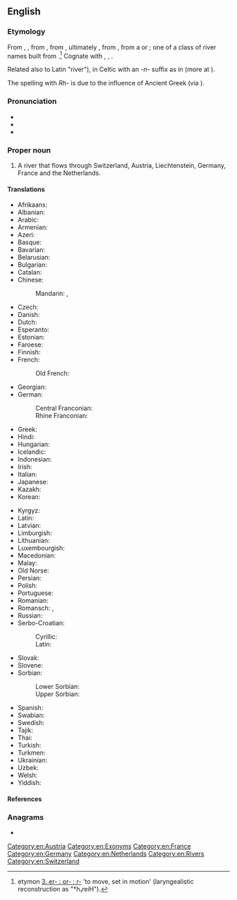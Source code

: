 {{also|rhine}}
==English==
{{wikipedia}}

===Etymology===
From {{inh|en|enm|Rine}}, {{m|enm|Ryne}}, from {{inh|en|ang|Rīn|t=the Rhine}}, from {{etyl|gmh|en}}, ultimately {{der|en|gem-pro|*Rīnaz}}, from {{der|en|cel-gau|Rēnos}}, from a {{w|Pre-Celtic}} or {{der|en|cel-pro|*Reinos}}; one of a class of river names built from {{der|en|ine-pro|*h₃reyh₂-||to move, flow, run}}.<ref>{{R:ine:IEW|326}} etymon [http://www.utexas.edu/cola/centers/lrc/ielex/R/P0498.html 3. er- : or- : r-] 'to move, set in motion' (laryngealistic reconstruction as "*h₁reiH").</ref> Cognate with {{cog|goh|Rīn}} {{gloss|"the Rhine"; > {{cog|de|Rhein}}}}, {{cog|non|Rín|t=the Rhine}}, {{cog|nl|Rijn|t=the Rhine}}.

Related also to Latin {{m|la|rivus}} "river"), in Celtic with an ''-n-'' suffix as in {{cog|sga|rian|rīan|sea}} (more at {{m|en|run}}).

The spelling with ''Rh-'' is due to the influence of Ancient Greek {{m|grc|Ῥῆνος}} (via {{etyl|fr|en}} {{m|fr|Rhin}}).

===Pronunciation===
* {{IPA|/ɹaɪn/|lang=en}}
* {{audio|en-us-Rhine.ogg|Audio (US)|lang=en}}
* {{rhymes|aɪn|lang=en}}

===Proper noun===
{{en-proper noun|head=the Rhine}}

# A river that flows through Switzerland, Austria, Liechtenstein, Germany, France and the Netherlands.

====Translations====
{{trans-top|river that flows through Europe}}
* Afrikaans: {{t|af|Ryn}}
* Albanian: {{t|sq|Rhein}}
* Arabic: {{t|ar|نَهْر اَلرَّايْن|m|tr=nahr ar-rayn}}
* Armenian: {{t|hy|Հռենոս}}
* Azeri: {{t+|az|Reyn}}
* Basque: {{t|eu|Rhin}}
* Bavarian: {{t|bar|Rhein}}
* Belarusian: {{t|be|Рэйн|m|tr=Rejn|sc=Cyrl}}
* Bulgarian: {{t|bg|Рейн|m|tr=Rejn|sc=Cyrl}}
* Catalan: {{t|ca|Rin|m}}
* Chinese:
*: Mandarin: {{t+|cmn|萊茵河|sc=Hani}}, {{t+|cmn|莱茵河|tr=Láiyīn hé|sc=Hani}}
* Czech: {{t+|cs|Rýn|m}}
* Danish: {{t+|da|Rhinen}}
* Dutch: {{t+|nl|Rijn|m}}
* Esperanto: {{t|eo|Rejno}}
* Estonian: {{t|et|Rein}}
* Faroese: {{t|fo|Rín|f}}
* Finnish: {{t+|fi|Rein}}
* French: {{t+|fr|Rhin|m}}
*: Old French: {{t|fro|Rin|m}}
* Georgian: {{t|ka|რაინი}}
* German: {{t+|de|Rhein|m}}
*: Central Franconian: {{t|gmw-cfr|Rhing|m}}
*: Rhine Franconian: {{t|gmw-rfr|Rhoi}} {{qualifier|Palatine}}
* Greek: {{t+|el|Ρήνος|m}}
* Hindi: {{t|hi|राइन|tr=rā'in|sc=Deva}}
* Hungarian: {{t+|hu|Rajna}}
* Icelandic: {{t+|is|Rín|f}}
* Indonesian: {{t|id|Rhein}}
* Irish: {{t|ga|Réin|f|alt=An Réin}}
* Italian: {{t+|it|Reno|m}}
* Japanese: {{t|ja|ライン川|tr=Rain-gawa|sc=Jpan}}
* Kazakh: {{t|kk|Рейн}}
* Korean: {{t|ko|라인 강|tr=Rain gang}}
{{trans-mid}}
* Kyrgyz: {{t|ky|Рейн}}
* Latin: {{t+|la|Rhenus}}
* Latvian: {{t|lv|Reina|f}}
* Limburgish: {{t+|li|Rien}}
* Lithuanian: {{t|lt|Reinas|m}}
* Luxembourgish: {{t|lb|Rhäin|m}}
* Macedonian: {{t|mk|Рајна|f|tr=Rájna}}
* Malay: {{t|ms|Rhine}}
* Old Norse: {{t|non|Rín|f}}
* Persian: {{t+|fa|راین|tr=rayn}}
* Polish: {{t+|pl|Ren|m}}
* Portuguese: {{t|pt|Reno|m}}
* Romanian: {{t+|ro|Rin|m}}
* Romansch: {{t|rm|Rain|m}}, {{t|rm|Rein|m}}
* Russian: {{t+|ru|Рейн|m}}
* Serbo-Croatian:
*: Cyrillic: {{t|sh|Рајна|f|sc=Cyrl}}
*: Latin: {{t+|sh|Rajna|f}}
* Slovak: {{t|sk|Rýn}}
* Slovene: {{t+|sl|Ren|m}}
* Sorbian:
*: Lower Sorbian: {{t|dsb|Ryn|m}}
*: Upper Sorbian: {{t|hsb|Ryn|m}}
* Spanish: {{t|es|Rin|m}}
* Swabian: {{t|swg|Rei}}
* Swedish: {{t+|sv|Rhen}}
* Tajik: {{t|tg|Рейн}}
* Thai: {{t|th|ไรน์|tr=rái}}
* Turkish: {{t+|tr|Ren}}
* Turkmen: {{t|tk|Reýn}}
* Ukrainian: {{t|uk|Рейн|m|tr=Rejn|sc=Cyrl}}
* Uzbek: {{t|uz|Reyn}}
* Welsh: {{t|cy|Rhein}}
* Yiddish: {{t|yi|ריין|m}}
{{trans-bottom}}

====References====
<references/>

===Anagrams===
* {{anagrams|en|Hiner|Hiren|rhein}}

[[Category:en:Austria]]
[[Category:en:Exonyms]]
[[Category:en:France]]
[[Category:en:Germany]]
[[Category:en:Netherlands]]
[[Category:en:Rivers]]
[[Category:en:Switzerland]]